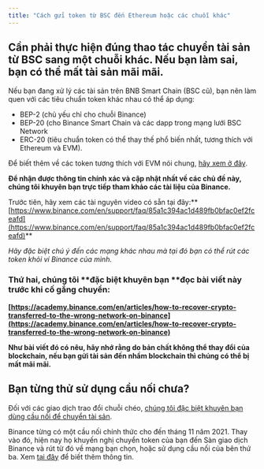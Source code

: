```yaml
---
title: "Cách gửi token từ BSC đến Ethereum hoặc các chuỗi khác"
---
```


## Cần phải thực hiện đúng thao tác chuyển tài sản từ BSC sang một chuỗi khác. Nếu bạn làm sai, bạn có thể **mất tài sản mãi mãi.**

Nếu bạn đang xử lý các tài sản trên BNB Smart Chain (BSC cũ), bạn nên làm quen với các tiêu chuẩn token khác nhau có thể áp dụng:

- BEP-2 (chủ yếu chỉ cho chuỗi Binance)
- BEP-20 (cho Binance Smart Chain và các dapp trong mạng lưới BSC Network
- ERC-20 (tiêu chuẩn token có thể thay thế phổ biến nhất, tương thích với Ethereum và EVM).

Để biết thêm về các token tương thích với EVM nói chung, [hãy xem ở đây](/managing-my-tokens/user-guide-tokens).

**Để nhận được thông tin chính xác và cập nhật nhất về các chủ đề này, chúng tôi khuyên bạn trực tiếp tham khảo các tài liệu của Binance.**

Trước tiên, hãy xem các tài nguyên video có sẵn tại đây:** [https://www.binance.com/en/support/faq/85a1c394ac1d489fb0bfac0ef2fceafd](https://www.binance.com/en/support/faq/85a1c394ac1d489fb0bfac0ef2fceafd)**

_Hãy đặc biệt chú ý đến các mạng khác nhau mà tại đó bạn có thể rút các token khỏi ví Binance của mình._

### Thứ hai, chúng tôi **đặc biệt khuyên bạn **đọc bài viết này trước khi cố gắng chuyển:

**[https://academy.binance.com/en/articles/how-to-recover-crypto-transferred-to-the-wrong-network-on-binance](https://academy.binance.com/en/articles/how-to-recover-crypto-transferred-to-the-wrong-network-on-binance)**

**Như bài viết đó có nêu, hãy nhớ rằng do bản chất không thể thay đổi của blockchain, nếu bạn gửi tài sản đến nhầm blockchain thì chúng có thể bị mất mãi mãi.**

## Bạn từng thử sử dụng cầu nối chưa?

Đối với các giao dịch trao đổi chuỗi chéo, [chúng tôi đặc biệt khuyên bạn dùng cầu nối để chuyển tài sản](/networks-and-sidechains/field-guide-to-bridges).

Binance từng có một cầu nối chính thức cho đến tháng 11 năm 2021. Thay vào đó, hiện nay họ khuyến nghị chuyển token của bạn đến Sàn giao dịch Binance và rút từ đó về mạng bạn chọn, hoặc sử dụng cầu nối của bên thứ ba. Xem [tại đây](https://www.binance.org/en/bridge) để biết thêm thông tin.
